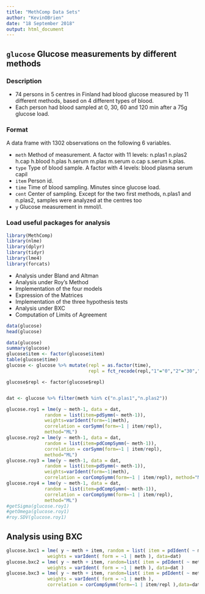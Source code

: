 ```yaml
---
title: "MethComp Data Sets"
author: "KevinOBrien"
date: "18 September 2018"
output: html_document
---
```


## ``glucose`` Glucose measurements by different methods

### Description
* 74 persons in 5 centres in Finland had blood glucose measured by 11 different methods, based on 4 different types of blood.
* Each person had blood sampled at 0, 30, 60 and 120 min after a 75g glucose load.

### Format
A data frame with 1302 observations on the following 6 variables.

* ``meth`` Method of measurement. A factor with 11 levels: n.plas1 n.plas2 h.cap h.blood h.plas
h.serum m.plas m.serum o.cap s.serum k.plas.
* ``type`` Type of blood sample. A factor with 4 levels: blood plasma serum capil
* ``item`` Person id.
* ``time`` Time of blood sampling. Minutes since glucose load.
* ``cent`` Center of sampling. Except for the two first methods, n.plas1 and n.plas2, samples were
analyzed at the centres too
* ``y`` Glucose measurement in mmol/l.

### Load useful packages for analysis

```r
library(MethComp)
library(nlme)
library(dplyr)
library(tidyr)
library(lme4)
library(forcats)
```
* Analysis under Bland and Altman
* Analysis under Roy's Method
 - Implementation of the four models
 - Expression of the Matrices
 - Implementation of the three hypothesis tests        
* Analysis under BXC
 - Computation of Limits of Agreement


```r
data(glucose)
head(glucose)
```

```r

data(glucose)
summary(glucose)
glucose$item <- factor(glucose$item)
table(glucose$time)
glucose <- glucose %>% mutate(repl = as.factor(time),
                              repl = fct_recode(repl,"1"="0","2"="30","3"="60","4"="120"))
```


```
glucose$repl <- factor(glucose$repl)


```

```r
dat <- glucose %>% filter(meth %in% c("n.plas1","n.plas2"))

glucose.roy1 = lme(y ~ meth-1, data = dat,
              random = list(item=pdSymm(~ meth-1)), 
              weights=varIdent(form=~1|meth),
              correlation = corSymm(form=~1 | item/repl), 
              method="ML")
glucose.roy2 = lme(y ~ meth-1, data = dat,
              random = list(item=pdCompSymm(~ meth-1)), 
              correlation = corSymm(form=~1 | item/repl), 
              method="ML")
glucose.roy3 = lme(y ~ meth-1, data = dat,
              random = list(item=pdSymm(~ meth-1)),
              weights=varIdent(form=~1|meth), 
              correlation = corCompSymm(form=~1 | item/repl), method="ML")
glucose.roy4 = lme(y ~ meth-1, data = dat,
              random = list(item=pdCompSymm(~ meth-1)), 
              correlation = corCompSymm(form=~1 | item/repl), 
              method="ML")
#getSigma(glucose.roy1)
#getOmega(glucose.roy1)
#roy.SDV(glucose.roy1)
```
## Analysis using BXC
```r
glucose.bxc1 = lme( y ~ meth + item, random = list( item = pdIdent( ~ meth-1 ) ), 
               weights = varIdent( form = ~1 | meth ), data=dat)
glucose.bxc2 = lme( y ~ meth + item, random=list( item = pdIdent( ~ meth-1 ), repl = ~1 ), 
               weights = varIdent( form = ~1 | meth ), data=dat )
glucose.bxc3 = lme( y ~ meth + item, random=list( item = pdIdent( ~ meth-1 ), repl = ~1 ),
               weights = varIdent( form = ~1 | meth ),
               correlation = corCompSymm(form=~1 | item/repl ),data=dat)

```